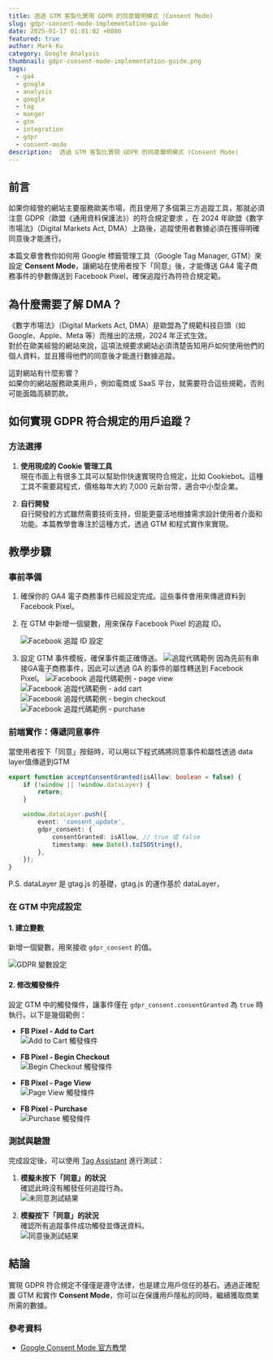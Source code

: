 ```yaml
---
title: 透過 GTM 客製化實現 GDPR 的同意聲明模式 (Consent Mode)
slug: gdpr-consent-mode-implementation-guide
date: 2025-01-17 01:01:02 +0800
featured: true
author: Mark Ku
category: Google Analysis
thumbnail: gdpr-consent-mode-implementation-guide.png
tags:
  - ga4
  - google
  - analysis
  - google
  - tag
  - manger
  - gtm
  - integration
  - gdpr
  - consent-mode
description:  透過 GTM 客製化實現 GDPR 的同意聲明模式 (Consent Mode)
---
```


## 前言

如果你經營的網站主要服務歐美市場，而且使用了多個第三方追蹤工具，那就必須注意 GDPR（歐盟《通用資料保護法》）的符合規定要求 ，在 2024 年歐盟《數字市場法》（Digital Markets Act, DMA）上路後，追蹤使用者數據必須在獲得明確同意後才能進行。

本篇文章會教你如何用 Google 標籤管理工具（Google Tag Manager, GTM）來設定 **Consent Mode**，讓網站在使用者按下「同意」後，才能傳送 GA4 電子商務事件的參數傳送到 Facebook Pixel，確保追蹤行為符符合規定範。

## 為什麼需要了解 DMA？

《數字市場法》（Digital Markets Act, DMA）是歐盟為了規範科技巨頭（如 Google、Apple、Meta 等）而推出的法規，2024 年正式生效。  
對於在歐美經營的網站來說，這項法規要求網站必須清楚告知用戶如何使用他們的個人資料，並且獲得他們的同意後才能進行數據追蹤。

這對網站有什麼影響？  
如果你的網站服務歐美用戶，例如電商或 SaaS 平台，就需要符合這些規範，否則可能面臨高額罰款。

## 如何實現 GDPR 符合規定的用戶追蹤？

### 方法選擇

1. **使用現成的 Cookie 管理工具**  
   現在市面上有很多工具可以幫助你快速實現符合規定，比如 Cookiebot。這種工具不需要寫程式，價格每年大約 7,000 元新台幣，適合中小型企業。

2. **自行開發**  
   自行開發的方式雖然需要技術支持，但能更靈活地根據需求設計使用者介面和功能。本篇教學會專注於這種方式，透過 GTM 和程式實作來實現。

## 教學步驟

### 事前準備

1. 確保你的 GA4 電子商務事件已經設定完成。這些事件會用來傳遞資料到 Facebook Pixel。
2. 在 GTM 中新增一個變數，用來保存 Facebook Pixel 的追蹤 ID。

    ![Facebook 追蹤 ID 設定](set-variable.png)

3. 設定 GTM 事件模板，確保事件能正確傳送。
    ![追蹤代碼範例](gtm-tracking-code-template.png)
	因為先前有串接GA電子商務事件，因此可以透過 GA 的事件的屬性轉送到 Facebook Pixel。	
	![Facebook 追蹤代碼範例 - page view ](gtm-facebook-template-page-view.png)
	![Facebook 追蹤代碼範例 - add cart ](gtm-facebook-template-add-to-cart.png)
	![Facebook 追蹤代碼範例 - begin checkout ](gtm-facebook-template-begin-checkout.png)
	![Facebook 追蹤代碼範例 - purchase ](gtm-facebook-template-purchase.png)	

### 前端實作：傳遞同意事件

當使用者按下「同意」按鈕時，可以用以下程式碼將同意事件和屬性透過 data layer值傳遞到GTM 

```typescript
export function acceptConsentGranted(isAllow: boolean = false) {
    if (!window || !window.dataLayer) {
        return;
    }

    window.dataLayer.push({
        event: 'consent_update',
        gdpr_consent: {
            consentGranted: isAllow, // true 或 false
            timestamp: new Date().toISOString(),
        },
    });
}
```
P.S. dataLayer 是 gtag.js 的基礎，gtag.js 的運作基於 dataLayer，

### 在 GTM 中完成設定

#### 1. 建立變數  
新增一個變數，用來接收 `gdpr_consent` 的值。

  ![GDPR 變數設定](set-variable-for-gdpr.png)

#### 2. 修改觸發條件  
設定 GTM 中的觸發條件，讓事件僅在 `gdpr_consent.consentGranted` 為 `true` 時執行。以下是幾個範例：

- **FB Pixel - Add to Cart**  
  ![Add to Cart 觸發條件](trigger-1.png)

- **FB Pixel - Begin Checkout**  
  ![Begin Checkout 觸發條件](trigger-2.png)

- **FB Pixel - Page View**  
  ![Page View 觸發條件](trigger-3.png)

- **FB Pixel - Purchase**  
  ![Purchase 觸發條件](trigger-4.png)

### 測試與驗證

完成設定後，可以使用 [Tag Assistant](https://tagassistant.google.com/) 進行測試：

1. **模擬未按下「同意」的狀況**  
   確認此時沒有觸發任何追蹤行為。  
   ![未同意測試結果](test-result-1.png)

2. **模擬按下「同意」的狀況**  
   確認所有追蹤事件成功觸發並傳送資料。  
   ![同意後測試結果](test-result-2.png)

## 結論
實現 GDPR 符合規定不僅僅是遵守法律，也是建立用戶信任的基石。通過正確配置 GTM 和實作 **Consent Mode**，你可以在保護用戶隱私的同時，繼續獲取商業所需的數據。

### 參考資料
- [Google Consent Mode 官方教學](https://inboundmarketing.com.tw/google-consent-mode-v2/)

